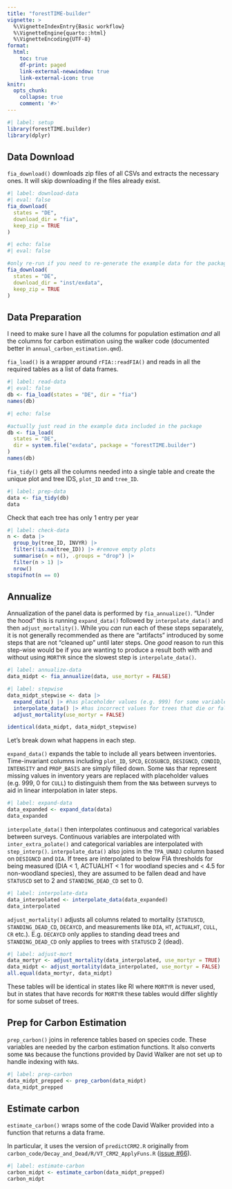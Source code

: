 ```yaml
---
title: "forestTIME-builder"
vignette: >
  %\VignetteIndexEntry{Basic workflow}
  %\VignetteEngine{quarto::html}
  %\VignetteEncoding{UTF-8}
format:
  html:
    toc: true
    df-print: paged
    link-external-newwindow: true
    link-external-icon: true
knitr:
  opts_chunk:
    collapse: true
    comment: '#>'
---
```


```r
#| label: setup
library(forestTIME.builder)
library(dplyr)
```

## Data Download

`fia_download()` downloads zip files of all CSVs and extracts the necessary ones.
It will skip downloading if the files already exist.

```r
#| label: download-data
#| eval: false
fia_download(
  states = "DE",
  download_dir = "fia",
  keep_zip = TRUE
)
```

```r
#| echo: false
#| eval: false

#only re-run if you need to re-generate the example data for the package
fia_download(
  states = "DE",
  download_dir = "inst/exdata",
  keep_zip = TRUE
)
```

## Data Preparation

I need to make sure I have all the columns for population estimation *and* all the columns for carbon estimation using the walker code (documented better in `annual_carbon_estimation.qmd`).

`fia_load()` is a wrapper around `rFIA::readFIA()` and reads in all the required tables as a list of data frames.

```r
#| label: read-data
#| eval: false
db <- fia_load(states = "DE", dir = "fia")
names(db)
```

```r
#| echo: false

#actually just read in the example data included in the package
db <- fia_load(
  states = "DE",
  dir = system.file("exdata", package = "forestTIME.builder")
)
names(db)
```

`fia_tidy()` gets all the columns needed into a single table and create the unique plot and tree IDS, `plot_ID` and `tree_ID`.


```r
#| label: prep-data
data <- fia_tidy(db)
data
```

Check that each tree has only 1 entry per year

```r
#| label: check-data
n <- data |>
  group_by(tree_ID, INVYR) |>
  filter(!is.na(tree_ID)) |> #remove empty plots
  summarise(n = n(), .groups = "drop") |>
  filter(n > 1) |>
  nrow()
stopifnot(n == 0)
```

## Annualize

Annualization of the panel data is performed by `fia_annualize()`.  "Under the hood" this is running `expand_data()` followed by `interpolate_data()` and then `adjust_mortality()`.  While you *can* run each of these steps separately, it is not generally recommended as there are "artifacts" introduced by some steps that are not "cleaned up" until later steps. One *good* reason to run this step-wise would be if you are wanting to produce a result both with and without using `MORTYR` since the slowest step is `interpolate_data()`.

```r
#| label: annualize-data
data_midpt <- fia_annualize(data, use_mortyr = FALSE)
```

```r
#| label: stepwise
data_midpt_stepwise <- data |>
  expand_data() |> #has placeholder values (e.g. 999) for some variables to ensure correct interpolation
  interpolate_data() |> #has incorrect values for trees that die or fall between surveys
  adjust_mortality(use_mortyr = FALSE)
```

```r
identical(data_midpt, data_midpt_stepwise)
```

Let's break down what happens in each step.

`expand_data()` expands the table to include all years between inventories.
Time-invariant columns including `plot_ID`, `SPCD`, `ECOSUBCD`, `DESIGNCD`, `CONDID`, `INTENSITY` and `PROP_BASIS` are simply filled down. Some `NA`s thar represent missing values in inventory years are replaced with placeholder values (e.g. 999, 0 for `CULL`) to distinguish them from the `NA`s between surveys to aid in linear interpolation in later steps.

```r
#| label: expand-data
data_expanded <- expand_data(data)
data_expanded
```


`interpolate_data()` then interpolates continuous and categorical variables between surveys.
Continuous variables are interpolated with `inter_extra_polate()` and categorical variables are interpolated with `step_interp()`.
`interpolate_data()` also joins in the `TPA_UNADJ` column based on `DESIGNCD` and `DIA`.
If trees are interpolated to below FIA thresholds for being measured (DIA < 1, ACTUALHT < 1 for woodland species and < 4.5 for non-woodland species), they are assumed to be fallen dead and have `STATUSCD` set to 2 and `STANDING_DEAD_CD` set to 0.

```r
#| label: interpolate-data
data_interpolated <- interpolate_data(data_expanded)
data_interpolated
```

`adjust_mortality()` adjusts all columns related to mortality (`STATUSCD`, `STANDING_DEAD_CD`, `DECAYCD`, and measurements like `DIA`, `HT`, `ACTUALHT`, `CULL`, `CR` etc.).
E.g. `DECAYCD` only applies to standing dead trees and `STANDING_DEAD_CD` only applies to trees with `STATUSCD` 2 (dead).

```r
#| label: adjust-mort
data_mortyr <- adjust_mortality(data_interpolated, use_mortyr = TRUE)
data_midpt <- adjust_mortality(data_interpolated, use_mortyr = FALSE)
all.equal(data_mortyr, data_midpt)
```

These tables will be identical in states like RI where `MORTYR` is never used, but in states that have records for `MORTYR` these tables would differ slightly for some subset of trees.

## Prep for Carbon Estimation

`prep_carbon()` joins in reference tables based on species code.
These variables are needed by the carbon estimation functions.
It also converts some `NA`s because the functions provided by David Walker are not set up to handle indexing with `NA`s.

```r
#| label: prep-carbon
data_midpt_prepped <- prep_carbon(data_midpt)
data_midpt_prepped
```

## Estimate carbon

`estimate_carbon()` wraps some of the code David Walker provided into a function that returns a data frame.

::: callout-note
In particular, it uses the version of `predictCRM2.R` originally from `carbon_code/Decay_and_Dead/R/VT_CRM2_ApplyFuns.R` ([issue #66](https://github.com/mekevans/forestTIME-builder/issues/66){.uri}).
:::

```r
#| label: estimate-carbon
carbon_midpt <- estimate_carbon(data_midpt_prepped)
carbon_midpt
```
